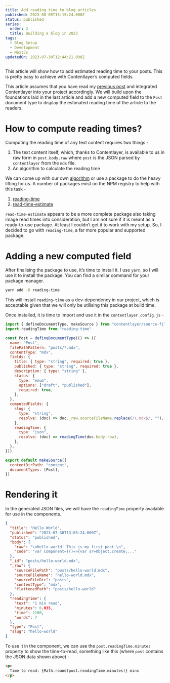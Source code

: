 ```yaml
---
title: Add reading time to blog articles
published: 2023-08-05T15:15:24.000Z
status: published
series:
  order: 3
  title: Building a blog in 2023
tags:
  - Blog Setup
  - Development
  - NextJs
updatedOn: 2023-07-30T12:44:21.000Z
---
```


This article will show how to add estimated reading time to your posts. This is pretty easy to achieve with Contentlayer’s computed fields.

This article assumes that you have read my [previous post](/blog/integrating-contentlayer-with-nextjs-blog) and integrated Contentlayer into your project accordingly. We will build upon the foundations laid in the last article and add a new computed field to the `Post` document type to display the estimated reading time of the article to the readers.

# How to compute reading times?

Computing the reading time of any text content requires two things -

1. The text content itself, which, thanks to Contentlayer, is available to us in raw form in `post.body.raw` where `post` is the JSON parsed by `contentlayer` from the `mdx` file.
2. An algorithm to calculate the reading time

We can come up with our own [algorithm](https://www.freecodecamp.org/news/how-to-more-accurately-estimate-read-time-for-medium-articles-in-javascript-fb563ff0282a/) or use a package to do the heavy lifting for us. A number of packages exist on the NPM registry to help with this task -

1. [reading-time](https://www.npmjs.com/package/reading-time)
2. [read-time-estimate](https://github.com/pritishvaidya/read-time-estimate)

`read-time-estimate` appears to be a more complete package also taking image read times into consideration, but I am not sure if it is meant as a ready-to-use package. At least I couldn’t get it to work with my setup. So, I decided to go with `reading-time`, a far more popular and supported package.

# Adding a new computed field

After finalising the package to use, it’s time to install it. I use `yarn`, so I will use it to install the package. You can find a similar command for your package manager.

```bash
yarn add -D reading-time
```

This will install `reading-time` as a dev-dependency in our project, which is acceptable given that we will only be utilising this package at build time.

Once installed, it is time to import and use it in the `contentlayer.config.js` -

```jsx showLineNumbers {2, 23-26}
import { defineDocumentType, makeSource } from "contentlayer/source-files"
import readingTime from "reading-time"

const Post = defineDocumentType(() => ({
  name: "Post",
  filePathPattern: "posts/*.mdx",
  contentType: "mdx",
  fields: {
    title: { type: "string", required: true },
    published: { type: "string", required: true },
    description: { type: "string" },
    status: {
      type: "enum",
      options: ["draft", "published"],
      required: true,
    },
  },
  computedFields: {
    slug: {
      type: "string",
      resolve: (doc) => doc._raw.sourceFileName.replace(/\.mdx$/, ""),
    },
    readingTime: {
      type: "json",
      resolve: (doc) => readingTime(doc.body.raw),
    },
  },
}))

export default makeSource({
  contentDirPath: "content",
  documentTypes: [Post],
})
```

# Rendering it

In the generated JSON files, we will have the `readingTime` property available for use in the components.

```json showLineNumbers {17-22}
{
  "title": "Hello World",
  "published": "2023-07-30T13:05:24.000Z",
  "status": "published",
  "body": {
    "raw": "\nHello world! This is my first post.\n",
    "code": "var Component=(()=>{var sr=Object.create;..."
  },
  "_id": "posts/hello-world.mdx",
  "_raw": {
    "sourceFilePath": "posts/hello-world.mdx",
    "sourceFileName": "hello-world.mdx",
    "sourceFileDir": "posts",
    "contentType": "mdx",
    "flattenedPath": "posts/hello-world"
  },
  "readingTime": {
    "text": "1 min read",
    "minutes": 0.035,
    "time": 2100,
    "words": 7
  },
  "type": "Post",
  "slug": "hello-world"
}
```

To use it in the component, we can use the `post.readingTime.minutes` property to show the time-to-read, something like this (where `post` contains the JSON data shown above) -

```html
<p>
  Time to read: {Math.round(post.readingTime.minutes)} mins
</p>
```
